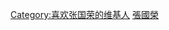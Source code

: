 {{Userbox
  |border-c = #4682b4
  |border-s = 1
  |id-c     = darkblue
  |id-s     = 12
  |id-fc    = white
  |info-c   = #86b0d4
  |info-s   = 10
  |info-fc  = #000000
  |id       = 哥哥
  |info     = 这个用戶懷念哥哥'''[[张国荣]]'''
}}
<includeonly>[[Category:喜欢张国荣的维基人]]</includeonly>
<noinclude>[[Category:藝人用戶框模板|張國榮]]</noinclude>